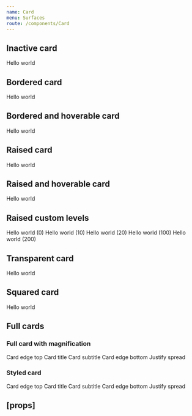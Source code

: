 ```yaml
---
name: Card
menu: Surfaces
route: /components/Card
---
```



<PageTitle title="Card" src="components/Card" />

## Inactive card

<Playground>
  <ThemeWrapper>
    <Card>
      <Rhythm p={3}>Hello world</Rhythm>
    </Card>
  </ThemeWrapper>
</Playground>

## Bordered card

<Playground>
  <ThemeWrapper>
    <Card bordered>
      <Rhythm p={3}>Hello world</Rhythm>
    </Card>
  </ThemeWrapper>
</Playground>

## Bordered and hoverable card

<Playground>
  <ThemeWrapper>
    <Card bordered hoverable>
      <Rhythm p={3}>Hello world</Rhythm>
    </Card>
  </ThemeWrapper>
</Playground>

## Raised card

<Playground>
  <ThemeWrapper>
    <Card raised>
      <Rhythm p={3}>Hello world</Rhythm>
    </Card>
  </ThemeWrapper>
</Playground>

## Raised and hoverable card

<Playground>
  <ThemeWrapper>
    <Card hoverable raised>
      <Rhythm p={3}>Hello world</Rhythm>
    </Card>
  </ThemeWrapper>
</Playground>

## Raised custom levels

<Playground>
  <ThemeWrapper>
    <Rhythm my={3}>
      <Card raised={0}>
        <Rhythm p={3}>Hello world (0)</Rhythm>
      </Card>
      <Card raised={10}>
        <Rhythm p={3}>Hello world (10)</Rhythm>
      </Card>
      <Card raised={20}>
        <Rhythm p={3}>Hello world (20)</Rhythm>
      </Card>
      <Card raised={100}>
        <Rhythm p={3}>Hello world (100)</Rhythm>
      </Card>
      <Card raised={200}>
        <Rhythm p={3}>Hello world (200)</Rhythm>
      </Card>
    </Rhythm>
  </ThemeWrapper>
</Playground>

## Transparent card

<Playground>
  <ThemeWrapper>
    <Card transparent>
      <Rhythm p={3}>Hello world</Rhythm>
    </Card>
  </ThemeWrapper>
</Playground>

## Squared card

<Playground>
  <ThemeWrapper>
    <Card hoverable raised squared>
      <Rhythm p={3}>Hello world</Rhythm>
    </Card>
  </ThemeWrapper>
</Playground>


## Full cards

### Full card with magnification

<Playground>
  <ThemeWrapper>
    <div style={{ width: '300px', height: '200px' }}>
      <Card hoverable raised magnify full>
        <CardEdge>Card edge top</CardEdge>
        <CardBody>
          <CardTitle>Card title</CardTitle>
          <CardTitle variant="subtitle">Card subtitle</CardTitle>
        </CardBody>
        <CardEdge justify="spread">
          <span>Card edge bottom</span>
          <span>Justify spread</span>
        </CardEdge>
      </Card>
    </div>
  </ThemeWrapper>
</Playground>

### Styled card

<Playground>
  <div style={{ width: '300px', height: '200px' }}>
    <StyledCard
      backgroundColor="#393a61"
      borderColor="#393a61"
      hoverBorderColor="#000"
      textColor="#fff"
      bordered
      hoverable
      full
    >
      <CardEdge>Card edge top</CardEdge>
      <CardBody>
        <CardTitle>Card title</CardTitle>
        <CardTitle variant="subtitle">Card subtitle</CardTitle>
      </CardBody>
      <CardEdge justify="spread">
        <span>Card edge bottom</span>
        <span>Justify spread</span>
      </CardEdge>
    </StyledCard>
  </div>
</Playground>

## \[props\]

<Props of={Card} />
